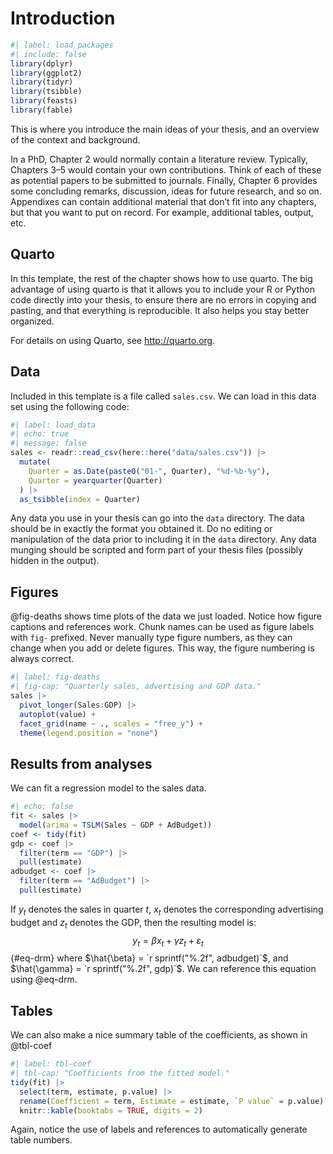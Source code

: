 # Introduction {#sec-intro}

```r
#| label: load_packages
#| include: false
library(dplyr)
library(ggplot2)
library(tidyr)
library(tsibble)
library(feasts)
library(fable)
```

This is where you introduce the main ideas of your thesis, and an overview of the context and background.

In a PhD, Chapter 2 would normally contain a literature review. Typically, Chapters 3--5 would contain your own contributions. Think of each of these as potential papers to be submitted to journals. Finally, Chapter 6 provides some concluding remarks, discussion, ideas for future research, and so on. Appendixes can contain additional material that don't fit into any chapters, but that you want to put on record. For example, additional tables, output, etc.

## Quarto

In this template, the rest of the chapter shows how to use quarto. The big advantage of using quarto is that it allows you to include your R or Python code directly into your thesis, to ensure there are no errors in copying and pasting, and that everything is reproducible. It also helps you stay better organized.

For details on using Quarto, see <http://quarto.org>.

## Data

Included in this template is a file called `sales.csv`. We can load in this data set using the following code:

```r
#| label: load_data
#| echo: true
#| message: false
sales <- readr::read_csv(here::here("data/sales.csv")) |>
  mutate(
    Quarter = as.Date(paste0("01-", Quarter), "%d-%b-%y"),
    Quarter = yearquarter(Quarter)
  ) |>
  as_tsibble(index = Quarter)
```

Any data you use in your thesis can go into the `data` directory. The data should be in exactly the format you obtained it. Do no editing or manipulation of the data prior to including it in the `data` directory. Any data munging should be scripted and form part of your thesis files (possibly hidden in the output).

## Figures

@fig-deaths shows time plots of the data we just loaded. Notice how figure captions and references work. Chunk names can be used as figure labels with `fig-` prefixed. Never manually type figure numbers, as they can change when you add or delete figures. This way, the figure numbering is always correct.

```r
#| label: fig-deaths
#| fig-cap: "Quarterly sales, advertising and GDP data."
sales |>
  pivot_longer(Sales:GDP) |>
  autoplot(value) +
  facet_grid(name ~ ., scales = "free_y") +
  theme(legend.position = "none")
```

## Results from analyses

We can fit a regression model to the sales data.

```r
#| echo: false
fit <- sales |>
  model(arima = TSLM(Sales ~ GDP + AdBudget))
coef <- tidy(fit)
gdp <- coef |>
  filter(term == "GDP") |>
  pull(estimate)
adbudget <- coef |>
  filter(term == "AdBudget") |>
  pull(estimate)
```

If $y_t$ denotes the sales in quarter $t$, $x_t$ denotes the corresponding advertising budget and $z_t$ denotes the GDP, then the resulting model is:
$$
  y_t = \beta x_t + \gamma z_t + \varepsilon_t
$$ {#eq-drm}
where
$\hat{\beta} = `r sprintf("%.2f", adbudget)`$,
and
$\hat{\gamma} = `r sprintf("%.2f", gdp)`$.
We can reference this equation using @eq-drm.

## Tables

We can also make a nice summary table of the coefficients, as shown in @tbl-coef

```r
#| label: tbl-coef
#| tbl-cap: "Coefficients from the fitted model."
tidy(fit) |>
  select(term, estimate, p.value) |>
  rename(Coefficient = term, Estimate = estimate, `P value` = p.value) |>
  knitr::kable(booktabs = TRUE, digits = 2)
```

Again, notice the use of labels and references to automatically generate table numbers.
